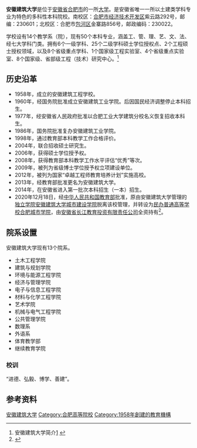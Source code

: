 {{expand|time=2013-03-25T11:41:05+00:00}}
{{高校
| name = 安徽建筑大学
| EnglishName = Anhui Jianzhu University
| image = [[File:Anhui_Jianzhu_University_South_Gate.jpg|280px]]
| 校徽 = [[File:安徽建筑大学校徽.png|200px]]
| 图像说明 = 安徽建筑大学南门
| motto = 进德 弘毅 博学 善建
| President = [[方潜生|方潜生]]
| secretary = [[杨兵|杨兵]]
| type = [[公立大學|公立大學]]
| established = 1958年
| address = {{PRC}}[[安徽省|安徽省]][[合肥市|合肥市]]包河区金寨路856号（北校区）<br />[[合肥市|合肥市]]经济技术开发区紫云路292号（南校区）
| students = 全日制在校生15000余人
| staff = 教职工1200余人
| mascot = 
| area = 
| box_width = 22em
| website = [http://www.ahjzu.edu.cn/ www.ahjzu.edu.cn]
}}
'''安徽建筑大学'''是位于[[安徽省|安徽省]][[合肥市|合肥市]]的一所[[大学|大学]]。是安徽省唯一一所以土建类学科专业为特色的多科性本科院校。南校区：[[合肥市经济技术开发区|合肥市经济技术开发区]]紫云路292号，邮编：230601；北校区：合肥市[[包河区|包河区]]金寨路856号，邮政编码：230022。

学校设有14个教学系（院），现有50个本科专业，涵盖工、管、理、艺、文、法、经七大学科门类。拥有6个一级学科、25个二级学科硕士学位授权点、2个工程硕士授权领域，以及8个省级重点学科、1个国家级工程实验室、4个省级重点实验室、8个国家级、省部级工程（技术）研究中心。<ref>安徽建筑大学简介[http://www.ahjzu.edu.cn/s/1/t/128/p/1/c/1406/d/1443/list.htm] {{Wayback|url=http://www.ahjzu.edu.cn/s/1/t/128/p/1/c/1406/d/1443/list.htm |date=20170906024026 }}</ref>
<br />

== 历史沿革 ==

* 1958年，成立的安徽建筑工程学校。
* 1960年，经国务院批准成立安徽建筑工业学院。后因国民经济调整停止本科招生。
* 1977年，经安徽省人民政府批准以合肥工业大学建筑分校名义恢复招收本科生。
* 1986年，国务院批准复办安徽建筑工业学院。
* 1998年，通过教育部本科教学工作合格评价。
* 2004年，联合招收硕士研究生。
* 2006年，获得硕士学位授予权。
* 2008年，获得教育部本科教学工作水平评估“优秀”等次。
* 2009年，被列为省级博士学位授予权立项建设单位。
* 2012年，被列为国家“卓越工程师教育培养计划”实施高校。
* 2013年，经教育部批准更名为安徽建筑大学。
* 2014年，在安徽省进入第一批次本科招生（一本）招生。
* 2020年12月18日，经[[中华人民共和国教育部|中华人民共和国教育部]]批准，原由安徽建筑大学管理的[[独立学院|独立学院]][[安徽建筑大学城市建设学院|安徽建筑大学城市建设学院]]脱离该校管理，并转设为[[民办大学|民办普通高等学校]][[合肥城市学院|合肥城市学院]]，由[[安徽省长江教育投资有限责任公司|安徽省长江教育投资有限责任公司]]全资持有<ref name="报道0104A">{{cite news|author1=教育部发展规划司 |title=教育部关于同意安徽建筑大学城市建设学院转设为合肥城市学院的函（教发函〔2020〕121号） |url=http://www.moe.gov.cn/srcsite/A03/s181/202101/t20210111_509365.html |accessdate=2021-01-14 |page= |work=中华人民共和国教育部政府门户网站 |location=北京 |language=zh-hans}}</ref>。

==院系设置==
安徽建筑大学现有13个院系。

* 土木工程学院
* 建筑与规划学院 
* 环境与能源工程学院
* 经济与管理学院
* 电子与信息工程学院
* 材料与化学工程学院    
* 艺术学院
* 机械与电气工程学院
* 公共管理学院
* 数理系
* 外语系
* 体育教学部
* 继续教育学院

===校训===

“进德、弘毅、博学、善建”。

==参考资料==
{{Reflist}}

{{安徽高等院校|nocat}}
{{中华人民共和国省部共建制高等院校}}
{{DEFAULTSORT:A}}
[[Category:安徽建筑大学|]]
[[Category:合肥高等院校|Category:合肥高等院校]]
[[Category:1958年創建的教育機構|Category:1958年創建的教育機構]]